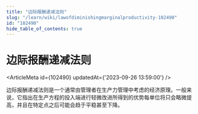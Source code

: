 ```yaml
---
title: "边际报酬递减法则"
slug: "/learn/wiki/lawofdiminishingmarginalproductivity-102490"
id: "102490"
hide_table_of_contents: true
---
```



# 边际报酬递减法则

<ArticleMeta id={102490} updatedAt={'2023-09-26 13:59:00'} />
<div className='border-solid border-b border-t-0 my-4 border-[var(--ifm-color-gray-300)]' />

边际报酬递减法则是一个通常由管理者在生产力管理中考虑的经济原理。一般来说，它指出在生产方程的投入端进行轻微改进所得到的优势每单位将只会略微提高，并且在特定点之后可能会趋于平稳甚至下降。
